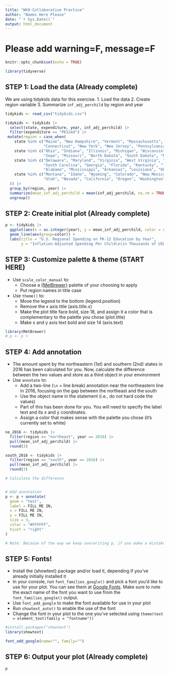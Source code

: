 ```yaml
---
title: "Wk9-Collaborative Practice"
author: "Names Here Please"
date: "`r Sys.Date()`"
output: html_document
---
```


# Please add warning=F, message=F
```r
knitr::opts_chunk$set(echo = TRUE)
```

```r
library(tidyverse)
```

## STEP 1: Load the data (Already complete)
We are using tidykids data for this exercise.
1. Load the data
2. Create region variable
3. Summarize `inf_adj_perchild` by region and year

```r
tidykids <- read_csv("tidykids.csv")

tidykids <- tidykids |>
  select(state, expenditure, year, inf_adj_perchild) |>
  filter(expenditure == "PK12ed") |>
 mutate(region = case_when(
    state %in% c("Maine", "New Hampshire", "Vermont", "Massachusetts", "Rhode Island",
                 "Connecticut", "New York", "New Jersey", "Pennsylvania") ~ "northeast",
    state %in% c("Ohio", "Indiana", "Illinois", "Michigan", "Wisconsin", "Minnesota",
                 "Iowa", "Missouri", "North Dakota", "South Dakota", "Nebraska", "Kansas") ~ "midwest",
    state %in% c("Delaware", "Maryland", "Virginia", "West Virginia", "North Carolina",
                 "South Carolina", "Georgia", "Florida", "Kentucky", "Tennessee",
                 "Alabama", "Mississippi", "Arkansas", "Louisiana", "Oklahoma", "Texas", "District of Columbia") ~ "south",
    state %in% c("Montana", "Idaho", "Wyoming", "Colorado", "New Mexico", "Arizona",
                 "Utah", "Nevada", "California", "Oregon", "Washington", "Hawaii", "Alaska") ~ "west"
  )) |>
  group_by(region, year) |>
  summarize(mean_inf_adj_perchild = mean(inf_adj_perchild, na.rm = TRUE)) |>
  ungroup()
```

## STEP 2: Create initial plot (Already complete)

```r
p <- tidykids |>
  ggplot(aes(x = as.integer(year), y = mean_inf_adj_perchild, color = region)) +
  geom_line(aes(group=color)) +
  labs(title = "U.S. Regional Spending on PK-12 Education by Year",
       y = "Inflation-Adjusted Spending Per Child\n(in Thousands of USD)")
```

## STEP 3: Customize palette & theme (START HERE)
- Use `scale_color_manual` to:
    - Choose a [{MetBrewer}](https://github.com/BlakeRMills/MetBrewer) palette of your choosing to apply
    - Put region names in title case
- Use `theme()` to:
    - Move the legend to the bottom (legend.position)
    - Remove the x axis title (axis.title.x)
    - Make the plot title face bold, size 18, and assign it a color that is complementary to the palette you chose (plot.title)
    - Make x and y axis text bold and size 14 (axis.text)

```r
library(MetBrewer)
# p <- p + 

```

## STEP 4: Add annotation
- The amount spent by the northeastern (1st)  and southern (2nd) states in 2016 has been calculated for you. Now, calculate the difference between the two values and store as a third object in your environment
- Use `annotate` to:
    - Add a two-line (`\n` = line break) annotation near the northeastern line in 2016, focusing on the gap between the northeast and the south
    - Use the object name in the statement (i.e., do not hard code the values)
    - Part of this has been done for you. You will need to specify the label text and its x and y coordinates.
    - Assign a color that makes sense with the palette you chose (it's currently set to white)
    
```r
ne_2016 <- tidykids |>
  filter(region == "northeast", year == 2016) |>
  pull(mean_inf_adj_perchild) |>
  round(3)

south_2016 <- tidykids |>
  filter(region == "south", year == 2016) |>
  pull(mean_inf_adj_perchild) |>
  round(3)

# Calculate the difference


# Add annotation
p <- p + annotate(
  geom = "text",
  label = FILL ME IN,
  x = FILL ME IN,
  y = FILL ME IN,
  size = 3,
  color = "#FFFFFF",
  hjust = "right"
)

# Note: Because of the way we keep overwriting p, if you make a mistake, you will want to go back and re-run steps 2 and 3 before re-running this code chunk. This is why I typically write plots all in one call, but I wanted to break it up for this exercise.
```

## STEP 5: Fonts!
- Install the {showtext} package and/or load it, depending if you've already initially installed it
- In your console, run `font_families_google()` and pick a font you'd like to use for your plot. You can see them at [Google Fonts](fonts.google.com). Make sure to note the exact name of the font you want to use from the `font_families_google()` output.
- Use `font_add_google` to make the font available for use in your plot
- Run `showtext_auto()` to enable the use of the font
- Change the font in your plot to the one you've selected using `theme(text = element_text(family = "fontname"))`

```r
#install.packages("showtext")
library(showtext)

font_add_google(name="", family="")

```


## STEP 6: Output your plot (Already complete)

```r
p
```